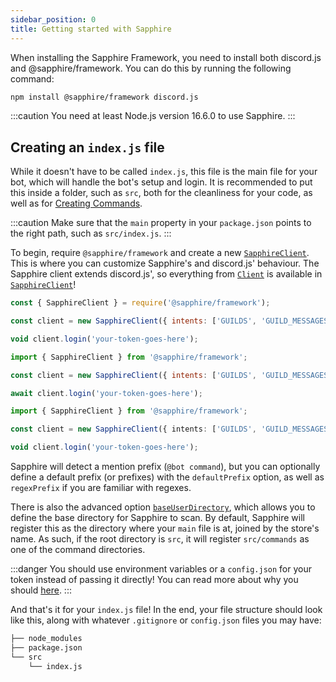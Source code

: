 ```yaml
---
sidebar_position: 0
title: Getting started with Sapphire
---
```


When installing the Sapphire Framework, you need to install both discord.js and @sapphire/framework.
You can do this by running the following command:

```bash npm2yarn2pnpm
npm install @sapphire/framework discord.js
```

:::caution
You need at least Node.js version 16.6.0 to use Sapphire.
:::

## Creating an `index.js` file

While it doesn't have to be called `index.js`, this file is the main file for your bot,
which will handle the bot's setup and login.
It is recommended to put this inside a folder, such as `src`, both for the cleanliness for your code,
as well as for [Creating Commands](creating-a-basic-command).

:::caution
Make sure that the `main` property in your `package.json` points to the right path, such as `src/index.js`.
:::

To begin, require `@sapphire/framework` and create a new [`SapphireClient`][sapphire].
This is where you can customize Sapphire's and discord.js' behaviour.
The Sapphire client extends discord.js',
so everything from [`Client`](https://discord.js.org/#/docs/main/stable/class/Client) is available in [`SapphireClient`][sapphire]!

[sapphire]: ../../Documentation/api-framework/classes/SapphireClient

<Tabs groupId="language-choice">
<TabItem value="javascript" label="JavaScript" default>

```javascript
const { SapphireClient } = require('@sapphire/framework');

const client = new SapphireClient({ intents: ['GUILDS', 'GUILD_MESSAGES'] });

void client.login('your-token-goes-here');
```

</TabItem>
<TabItem value="ESM" label="ESM">

```javascript
import { SapphireClient } from '@sapphire/framework';

const client = new SapphireClient({ intents: ['GUILDS', 'GUILD_MESSAGES'] });

await client.login('your-token-goes-here');
```

</TabItem>
<TabItem value="typescript" label="TypeScript">

```typescript
import { SapphireClient } from '@sapphire/framework';

const client = new SapphireClient({ intents: ['GUILDS', 'GUILD_MESSAGES'] });

void client.login('your-token-goes-here');
```

</TabItem>
</Tabs>

Sapphire will detect a mention prefix (`@bot command`),
but you can optionally define a default prefix (or prefixes) with the `defaultPrefix` option,
as well as `regexPrefix` if you are familiar with regexes.

There is also the advanced option [`baseUserDirectory`](../../Documentation/api-framework/interfaces/SapphireClientOptions#baseuserdirectory),
which allows you to define the base directory for Sapphire to scan. By default,
Sapphire will register this as the directory where your `main` file is at, joined by the store's name.
As such, if the root directory is `src`, it will register `src/commands` as one of the command directories.

:::danger
You should use environment variables or a `config.json` for your token instead of passing it directly!
You can read more about why you should [here](https://discordjs.guide/preparations/setting-up-a-bot-application.html#your-token).
:::

And that's it for your `index.js` file! In the end, your file structure should look like this,
along with whatever `.gitignore` or `config.json` files you may have:

```bash {4}
├── node_modules
├── package.json
└── src
    └── index.js
```
